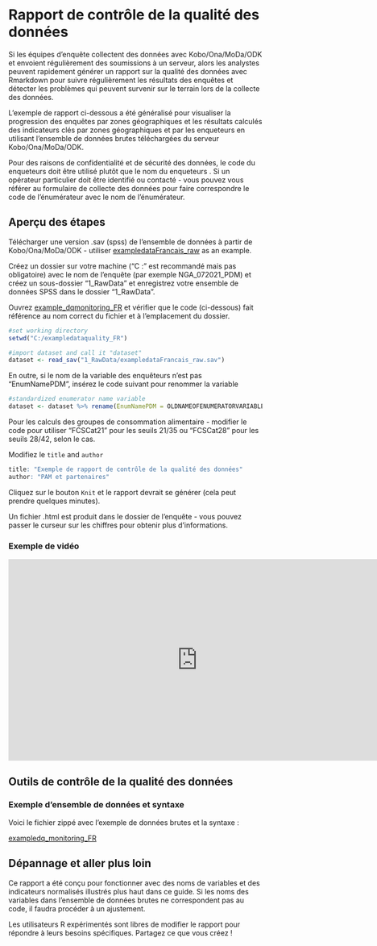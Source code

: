 # Rapport de contrôle de la qualité des données

Si les équipes d'enquête collectent des données avec Kobo/Ona/MoDa/ODK et envoient régulièrement des soumissions à un serveur, alors les analystes peuvent rapidement générer un rapport sur la qualité des données avec Rmarkdown pour suivre régulièrement les résultats des enquêtes et détecter les problèmes qui peuvent survenir sur le terrain lors de la collecte des données.

L'exemple de rapport ci-dessous a été généralisé pour visualiser la progression des enquêtes par zones géographiques et les résultats calculés des indicateurs clés par zones géographiques et par les enqueteurs  en utilisant l'ensemble de données brutes téléchargées du serveur Kobo/Ona/MoDa/ODK.

Pour des raisons de confidentialité et de sécurité des données, le code du enqueteurs  doit être utilisé plutôt que le nom du enqueteurs .  Si un opérateur particulier doit être identifié ou contacté - vous pouvez vous référer au formulaire de collecte des données pour faire correspondre le code de l'énumérateur avec le nom de l'énumérateur. 


## Aperçu des étapes

Télécharger une version .sav (spss) de l'ensemble de données à partir de Kobo/Ona/MoDa/ODK - utiliser [exampledataFrancais_raw](https://github.com/WFP-VAM/RBD_Resilience_guide_FR/blob/main/example_datasets/exampledataFrancais_raw.sav) as an example.

Créez un dossier sur votre machine ("C :" est recommandé mais pas obligatoire) avec le nom de l'enquête (par exemple NGA_072021_PDM) et créez un sous-dossier "1_RawData" et enregistrez votre ensemble de données SPSS dans le dossier "1_RawData".

Ouvrez  [example_dqmonitoring_FR](https://github.com/WFP-VAM/RBD_Resilience_guide_FR/blob/main/syntax/example_dqmonitoring_FR.Rmd) 
et vérifier que le code (ci-dessous) fait référence au nom correct du fichier et à l'emplacement du dossier.

```r
#set working directory 
setwd("C:/exampledataquality_FR")

#import dataset and call it "dataset"
dataset <- read_sav("1_RawData/exampledataFrancais_raw.sav")
```

En outre, si le nom de la variable des enquêteurs n'est pas "EnumNamePDM", insérez le code suivant pour renommer la variable

```r
#standardized enumerator name variable
dataset <- dataset %>% rename(EnumNamePDM = OLDNAMEOFENUMERATORVARIABLE) 
```

Pour les calculs des groupes de consommation alimentaire - modifier le code pour utiliser "FCSCat21" pour les seuils 21/35 ou "FCSCat28" pour les seuils 28/42, selon le cas.


Modifiez le `title` and `author` 

```r
title: "Exemple de rapport de contrôle de la qualité des données"
author: "PAM et partenaires"
```

Cliquez sur le bouton `Knit` et le rapport devrait se générer (cela peut prendre quelques minutes). 


Un fichier .html est produit dans le dossier de l'enquête - vous pouvez passer le curseur sur les chiffres pour obtenir plus d'informations.

### Exemple de vidéo  

<iframe width="750" height="400" src="https://www.youtube.com/embed/ZprLHWzlCFw" frameborder="0" allowfullscreen></iframe>

## Outils de contrôle de la qualité des données

### Exemple d'ensemble de données et syntaxe

Voici le fichier zippé avec l'exemple de données brutes et la syntaxe :

[exampledq_monitoring_FR](https://github.com/WFP-VAM/RBD_Resilience_guide_FR/blob/main/syntax/exampledq_monitoring_FR.zip?raw=true) 


## Dépannage et aller plus loin

Ce rapport a été conçu pour fonctionner avec des noms de variables et des indicateurs normalisés illustrés plus haut dans ce guide. Si les noms des variables dans l'ensemble de données brutes ne correspondent pas au code, il faudra procéder à un ajustement.

Les utilisateurs R expérimentés sont libres de modifier le rapport pour répondre à leurs besoins spécifiques.  Partagez ce que vous créez !  




